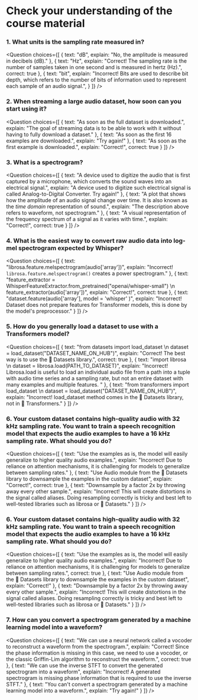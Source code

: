 <!-- DISABLE-FRONTMATTER-SECTIONS -->

# Check your understanding of the course material

<CourseFloatingBanner
    chapter={1}
    classNames="absolute z-10 right-0 top-0"
/>

### 1. What units is the sampling rate measured in?

<Question
	choices={[
		{
			text: "dB",
			explain: "No, the amplitude is measured in decibels (dB)."
		},
		{
			text: "Hz",
			explain: "Correct! The sampling rate is the number of samples taken in one second and is measured in hertz (Hz).",
			correct: true
		},
		{
			text: "bit",
			explain: "Incorrect! Bits are used to describe bit depth, which refers to the number of bits of information used to represent each sample of an audio signal.",
		}
	]}
/>

### 2. When streaming a large audio dataset, how soon can you start using it?

<Question
	choices={[
		{
			text: "As soon as the full dataset is downloaded.",
			explain: "The goal of streaming data is to be able to work with it without having to fully download a dataset."
		},
		{
			text: "As soon as the first 16 examples are downloaded.",
			explain: "Try again!"
		},
		{
			text: "As soon as the first example is downloaded.",
			explain: "Correct!",
			correct: true
		}
	]}
/>

### 3. What is a spectrogram?

<Question
	choices={[
		{
			text: "A device used to digitize the audio that is first captured by a microphone, which converts the sound waves into an electrical signal.",
			explain: "A device used to digitize such electrical signal is called Analog-to-Digital Converter. Try again!"
		},
		{
			text: "A plot that shows how the amplitude of an audio signal change over time. It is also known as the *time domain* representation of sound.",
			explain: "The description above refers to waveform, not spectrogram."
		},
		{
			text: "A visual representation of the frequency spectrum of a signal as it varies with time.",
			explain: "Correct!",
			correct: true
		}
	]}
/>

### 4. What is the easiest way to convert raw audio data into log-mel spectrogram expected by Whisper?

<Question
	choices={[
		{
			text: "librosa.feature.melspectrogram(audio['array'])",
			explain: "Incorrect! `librosa.feature.melspectrogram()` creates a power spectrogram."
		},
		{
			text: "feature_extractor = WhisperFeatureExtractor.from_pretrained(\"openai/whisper-small\") \n feature_extractor(audio['array'])",
			explain: "Correct!",
			correct: true
		},
		{
			text: "dataset.feature(audio['array'], model = 'whisper' )",
			explain: "Incorrect! Dataset does not prepare features for Transformer models, this is done by the model's preprocessor."
		}
	]}
/>

### 5. How do you generally load a dataset to use with a Transformers model?

<Question
	choices={[
		{
			text: "from datasets import load_dataset \n dataset = load_dataset("DATASET_NAME_ON_HUB")",
			explain: "Correct! The best way is to use the 🤗 Datasets library.",
			correct: true
		},
		{
			text: "import librosa \n dataset = librosa.load(PATH_TO_DATASET)",
			explain: "Incorrect! Librosa.load is useful to load an individual audio file from a path into a tuple with audio time series and a sampling rate, but not an entire dataset with many examples and multiple features. "
		},
		{
			text: "from transformers import load_dataset \n dataset = load_dataset("DATASET_NAME_ON_HUB")",
			explain: "Incorrect! load_dataset method comes in the 🤗 Datasets library, not in 🤗 Transformers."
		}
	]}
/>

### 6. Your custom dataset contains high-quality audio with 32 kHz sampling rate. You want to train a speech recognition model that expects the audio examples to have a 16 kHz sampling rate. What should you do?

<Question
	choices={[
		{
			text: "Use the examples as is, the model will easily generalize to higher quality audio examples.",
			explain: "Incorrect! Due to reliance on attention mechanisms, it is challenging for models to generalize between sampling rates."
		},
		{
			text: "Use Audio module from the 🤗 Datasets library to downsample the examples in the custom dataset",
			explain: "Correct!",
			correct: true
		},
		{
			text: "Downsample by a factor 2x by throwing away every other sample.",
			explain: "Incorrect! This will create distortions in the signal called aliases. Doing resampling correctly is tricky and best left to well-tested libraries such as librosa or 🤗 Datasets."
		}
	]}
/>

### 6. Your custom dataset contains high-quality audio with 32 kHz sampling rate. You want to train a speech recognition model that expects the audio examples to have a 16 kHz sampling rate. What should you do?

<Question
	choices={[
		{
			text: "Use the examples as is, the model will easily generalize to higher quality audio examples.",
			explain: "Incorrect! Due to reliance on attention mechanisms, it is challenging for models to generalize between sampling rates.",
			correct: true
		},
		{
			text: "Use Audio module from the 🤗 Datasets library to downsample the examples in the custom dataset",
			explain: "Correct!"
		},
		{
			text: "Downsample by a factor 2x by throwing away every other sample.",
			explain: "Incorrect! This will create distortions in the signal called aliases. Doing resampling correctly is tricky and best left to well-tested libraries such as librosa or 🤗 Datasets."
		}
	]}
/>

### 7. How can you convert a spectrogram generated by a machine learning model into a waveform?

<Question
	choices={[
		{
			text: "We can use a neural network called a vocoder to reconstruct a waveform from the spectrogram.",
			explain: "Correct! Since the phase information is missing in this case, we need to use a vocoder, or the classic Griffin-Lim algorithm to reconstruct the waveform.",
			correct: true
		},
		{
			text: "We can use the inverse STFT to convert the generated spectrogram into a waveform",
			explain: "Incorrect! A generated spectrogram is missing phase information that is required to use the inverse STFT."
		},
		{
			text: "You can't convert a spectrogram generated by a machine learning model into a waveform.",
			explain: "Try again!"
		}
	]}
/>
